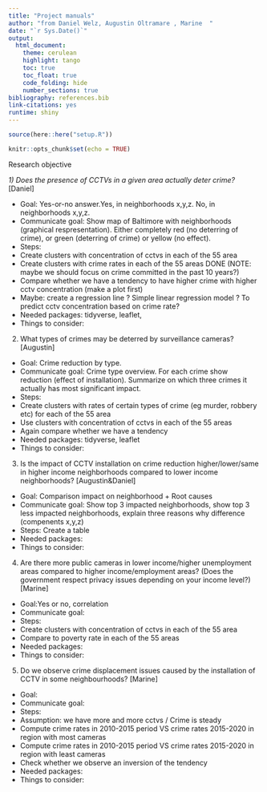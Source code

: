 ```yaml
---
title: "Project manuals"
author: "from Daniel Welz, Augustin Oltramare , Marine  "
date: "`r Sys.Date()`"
output:
  html_document:
    theme: cerulean
    highlight: tango
    toc: true
    toc_float: true
    code_folding: hide
    number_sections: true
bibliography: references.bib
link-citations: yes
runtime: shiny
---
```


```r
source(here::here("setup.R"))
```

```r
knitr::opts_chunk$set(echo = TRUE)
```

Research objective

*1)  Does the presence of CCTVs in a given area actually deter crime?* [Daniel]

* Goal: Yes-or-no answer.Yes, in neighborhoods x,y,z. No, in neighborhoods x,y,z. 
* Communicate goal: Show map of Baltimore with neighborhoods (graphical respresentation). Either completely red (no deterring of crime), or green (deterring of crime) or yellow (no effect).
* Steps: 
- Create clusters with concentration of cctvs in each of the 55 area
- Create clusters with crime rates in each of the 55 areas DONE (NOTE: maybe we should focus on crime committed in the past 10 years?)
- Compare whether we have a tendency to have higher crime with higher cctv concentration (make a plot first)
- Maybe: create a regression line ? Simple linear regression model ? To predict cctv concentration based on crime rate?
* Needed packages: tidyverse, leaflet, 
* Things to consider: 


2)  What types of crimes may be deterred by surveillance cameras? [Augustin]

* Goal: Crime reduction by type. 
* Communicate goal: Crime type overview. For each crime show reduction (effect of installation). Summarize on which three crimes it actually has most significant impact. 
* Steps: 
- Create clusters with rates of certain types of crime (eg murder, robbery etc) for each of the 55 area
- Use clusters with concentration of cctvs in each of the 55 areas
- Again compare whether we have a tendency
* Needed packages: tidyverse, leaflet
* Things to consider: 


3)  Is the impact of CCTV installation on crime reduction higher/lower/same in higher income neighborhoods compared to lower income neighborhoods? [Augustin&Daniel]
    
* Goal: Comparison impact on neighborhood + Root causes
* Communicate goal: Show top 3 impacted neighborhoods, show top 3 less impacted neighborhoods, explain three reasons why difference (compenents x,y,z)
* Steps: Create a table
* Needed packages: 
* Things to consider: 

4)  Are there more public cameras in lower income/higher unemployment areas compared to higher income/employment areas? (Does the government         respect privacy issues depending on your income level?) [Marine]

* Goal:Yes or no, correlation 
* Communicate goal: 
* Steps: 
- Create clusters with concentration of cctvs in each of the 55 area
- Compare to poverty rate in each of the 55 areas
* Needed packages: 
* Things to consider: 


5)  Do we observe crime displacement issues caused by the installation of CCTV in some neighbourhoods? [Marine]

* Goal:
* Communicate goal: 
* Steps: 
- Assumption: we have more and more cctvs / Crime is steady
- Compute crime rates in 2010-2015 period VS crime rates 2015-2020 in region with most cameras
- Compute crime rates in 2010-2015 period VS crime rates 2015-2020 in region with least cameras
- Check whether we observe an inversion of the tendency
* Needed packages: 
* Things to consider: 

